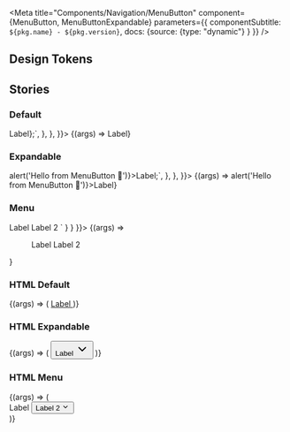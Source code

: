 

<Meta
  title="Components/Navigation/MenuButton"
  component={MenuButton, MenuButtonExpandable}
  parameters={{ componentSubtitle: `${pkg.name} - ${pkg.version}`, docs: {source: {type: "dynamic"} } }}
/>

<Description markdown={readme} />

## Design Tokens

<DesignTokenDocBlock categoryName="MenuButton" viewType="table" />

## Stories

### Default

<Canvas>
  <Story name="Default"
    args={{href: 'https://github.com/nl-design-system/denhaag'}}
    parameters={{
      docs: {
        source: {
          code: `
          const ReactMenuButton = <MenuButton href={"https://github.com/nl-design-system/denhaag"} variant='normal'>Label</MenuButton>};`,
        },
      },
    }}>
      {(args) => <MenuButton { ...args }>Label</MenuButton>}
  </Story>
</Canvas>

<ArgsTable of={MenuButton} />

### Expandable

<Canvas>
  <Story name="Expandable"
    parameters={{
      docs: {
        source: {
          code: `
          const ReactMenuButton = <MenuButtonExpandable variant='expandable' onclick={() => alert('Hello from MenuButton 👋')}>Label</MenuButtonExpandable>;`,
        },
      },
    }}>
      {(args) => <MenuButtonExpandable onclick={() => alert('Hello from MenuButton 👋')}>Label</MenuButtonExpandable>}
  </Story>
</Canvas>

### Menu
<Canvas>
  <Story name="Menu"
    args={{id: 'menu-id'}}
    parameters={{
      docs: {
        source: {
          code: `
            <Menu id='menu-id' >
              <MenuButton>
                Label
              </MenuButton>
              <MenuButton>
                Label 2
              </MenuButton>
            </Menu>
          `
         }
      }
    }}>
      {(args) =>
      <Menu { ...args }>
        <MenuButton>
          Label
        </MenuButton>
        <MenuButtonExpandable>
          Label 2
        </MenuButtonExpandable>
      </Menu>
      }
  </Story>
</Canvas>

### HTML Default
<Canvas>
  <Story name="Default HTML">
    {(args) => (
        <a href="https://github.com/nl-design-system/denhaag" class="denhaag-menu-button">
          Label
        </a>
    )}
  </Story>
</Canvas>

### HTML Expandable
<Canvas>
  <Story name="Expandable HTML">
    {(args) => (
      <button id="button-id" onclick="alert('Hello from MenuButton 👋')" class="denhaag-menu-button">
        Label
        <span class="denhaag-menu-button__chevron">
          <svg width="24" height="24" fill="none" xmlns="http://www.w3.org/2000/svg" class="MuiSvgIcon-root" focusable="false" viewBox="0 0 24 24" aria-hidden="true" shape-rendering="auto" aria-label="ChevronDownIcon">
            <path d="M5.293 8.293a1 1 0 011.414 0L12 13.586l5.293-5.293a1 1 0 111.414 1.414l-6 6a1 1 0 01-1.414 0l-6-6a1 1 0 010-1.414z" fill="currentColor"></path>
          </svg>
        </span>
      </button>
    )}
  </Story>
</Canvas>


### HTML Menu
<Canvas>
  <Story name="Menu HTML">
    {(args) => (
      <div class="denhaag-menu" id="menu-id">
        <a class="denhaag-menu-button">Label</a>
        <button class="denhaag-menu-button">Label 2
          <span class="denhaag-menu-button__chevron">
            <svg width="1em" height="1em" viewBox="0 0 24 24" fill="none" xmlns="http://www.w3.org/2000/svg" class="MuiSvgIcon-root" focusable="false" aria-hidden="true" shape-rendering="auto" aria-label="ChevronDownIcon">
              <path d="M5.293 8.293a1 1 0 011.414 0L12 13.586l5.293-5.293a1 1 0 111.414 1.414l-6 6a1 1 0 01-1.414 0l-6-6a1 1 0 010-1.414z" fill="currentColor"></path>
            </svg>
          </span>
        </button>
      </div>
    )}
  </Story>
</Canvas>
